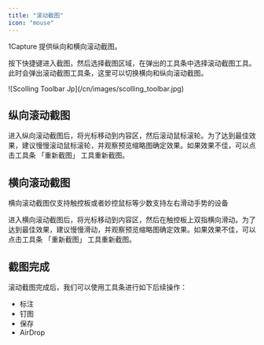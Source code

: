 ```yaml
---
title: "滚动截图"
icon: "mouse"
---
```


1Capture 提供纵向和横向滚动截图。

按下快捷键进入截图，然后选择截图区域，在弹出的工具条中选择滚动截图工具。此时会弹出滚动截图工具条，这里可以切换横向和纵向滚动截图。

<Frame caption="滚动截图工具条">
  ![Scolling Toolbar Jp](/cn/images/scolling_toolbar.jpg)
</Frame>

## 纵向滚动截图

进入纵向滚动截图后，将光标移动到内容区，然后滚动鼠标滚轮。为了达到最佳效果，建议慢慢滚动鼠标滚轮，并观察预览缩略图确定效果。如果效果不佳，可以点击工具条 「重新截图」 工具重新截图。

## 横向滚动截图

<Info>
  横向滚动截图仅支持触控板或者妙控鼠标等少数支持左右滑动手势的设备
</Info>

进入横向滚动截图后，将光标移动到内容区，然后在触控板上双指横向滑动。为了达到最佳效果，建议慢慢滑动，并观察预览缩略图确定效果。如果效果不佳，可以点击工具条 「重新截图」 工具重新截图。

## 截图完成

滚动截图完成后，我们可以使用工具条进行如下后续操作：

- 标注
- 钉图
- 保存
- AirDrop